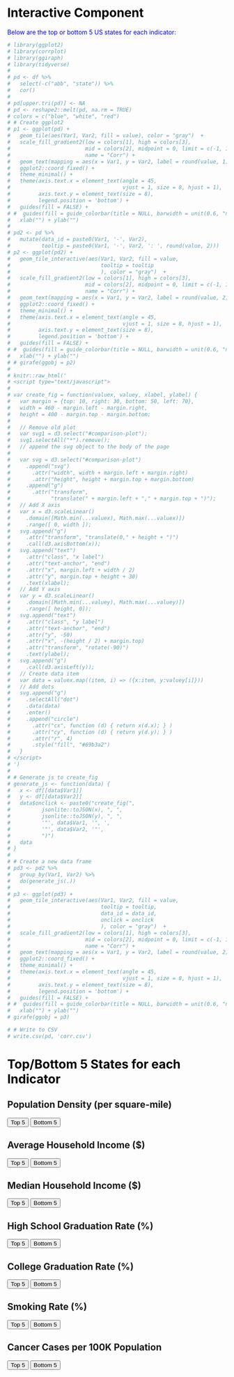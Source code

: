 # Interactive Component

Below are the top or bottom 5 US states for each indicator:

```r
# library(ggplot2)
# library(corrplot)
# library(ggiraph)
# library(tidyverse)
# 
# pd <- df %>%
#   select(-c("abb", "state")) %>%
#   cor() 
# 
# pd[upper.tri(pd)] <- NA
# pd <- reshape2::melt(pd, na.rm = TRUE)
# colors = c("blue", "white", "red")
# # Create ggplot2
# p1 <- ggplot(pd) +
#   geom_tile(aes(Var1, Var2, fill = value), color = "gray")  +
#   scale_fill_gradient2(low = colors[1], high = colors[3],
#                        mid = colors[2], midpoint = 0, limit = c(-1, 1), space = "Lab",
#                        name = "Corr") +
#   geom_text(mapping = aes(x = Var1, y = Var2, label = round(value, 1)), size = 2) +
#   ggplot2::coord_fixed() +
#   theme_minimal() +
#   theme(axis.text.x = element_text(angle = 45,
#                                    vjust = 1, size = 8, hjust = 1),
#         axis.text.y = element_text(size = 8),
#         legend.position = 'bottom') +
#   guides(fill = FALSE) +
# #  guides(fill = guide_colorbar(title = NULL, barwidth = unit(0.6, "npc"))) +
#   xlab("") + ylab("") 
# 
# pd2 <- pd %>% 
#   mutate(data_id = paste0(Var1, '-', Var2),
#          tooltip = paste0(Var1, '-', Var2, ': ', round(value, 2)))
# p2 <- ggplot(pd2) +
#   geom_tile_interactive(aes(Var1, Var2, fill = value,
#                             tooltip = tooltip
#                             ), color = "gray")  +
#   scale_fill_gradient2(low = colors[1], high = colors[3],
#                        mid = colors[2], midpoint = 0, limit = c(-1, 1), space = "Lab",
#                        name = "Corr") +
#   geom_text(mapping = aes(x = Var1, y = Var2, label = round(value, 2)), size = 2) +
#   ggplot2::coord_fixed() +
#   theme_minimal() +
#   theme(axis.text.x = element_text(angle = 45,
#                                    vjust = 1, size = 8, hjust = 1),
#         axis.text.y = element_text(size = 8),
#         legend.position = 'bottom') +
#   guides(fill = FALSE) +
# #  guides(fill = guide_colorbar(title = NULL, barwidth = unit(0.6, "npc"))) +
#   xlab("") + ylab("")
# # girafe(ggobj = p2)
# 
# knitr::raw_html('
# <script type="text/javascript">
#   
# var create_fig = function(valuex, valuey, xlabel, ylabel) {
#   var margin = {top: 10, right: 30, bottom: 50, left: 70},
#   width = 460 - margin.left - margin.right,
#   height = 400 - margin.top - margin.bottom;
#   
#   // Remove old plot
#   var svg1 = d3.select("#comparison-plot");
#   svg1.selectAll("*").remove();
#   // append the svg object to the body of the page
#   
#   var svg = d3.select("#comparison-plot")
#     .append("svg")
#       .attr("width", width + margin.left + margin.right)
#       .attr("height", height + margin.top + margin.bottom)
#     .append("g")
#       .attr("transform",
#             "translate(" + margin.left + "," + margin.top + ")");
#   // Add X axis
#   var x = d3.scaleLinear()
#     .domain([Math.min(...valuex), Math.max(...valuex)])
#     .range([ 0, width ]);
#   svg.append("g")
#     .attr("transform", "translate(0," + height + ")")
#     .call(d3.axisBottom(x));
#   svg.append("text")
#     .attr("class", "x label")
#     .attr("text-anchor", "end")
#     .attr("x", margin.left + width / 2)
#     .attr("y", margin.top + height + 30)
#     .text(xlabel);
#   // Add Y axis
#   var y = d3.scaleLinear()
#     .domain([Math.min(...valuey), Math.max(...valuey)])
#     .range([ height, 0]);
#   svg.append("text")
#     .attr("class", "y label")
#     .attr("text-anchor", "end")
#     .attr("y", -50)
#     .attr("x", -(height / 2) + margin.top)
#     .attr("transform", "rotate(-90)")
#     .text(ylabel);
#   svg.append("g")
#     .call(d3.axisLeft(y));
#   // Create data item
#   var data = valuex.map((item, i) => ({x:item, y:valuey[i]}))
#   // Add dots
#   svg.append("g")
#     .selectAll("dot")
#     .data(data)
#     .enter()
#     .append("circle")
#       .attr("cx", function (d) { return x(d.x); } )
#       .attr("cy", function (d) { return y(d.y); } )
#       .attr("r", 4)
#       .style("fill", "#69b3a2")
#   }
# </script>
# ')
# 
# # Generate js to create_fig
# generate_js <- function(data) {
#   x <- df[[data$Var1]]
#   y <- df[[data$Var2]]
#   data$onclick <- paste0("create_fig(", 
#          jsonlite::toJSON(x), ", ",
#          jsonlite::toJSON(y), ", ",
#          '"', data$Var1, '", ',
#          '"', data$Var2, '"',
#          ")")
#   data
# }
# 
# # Create a new data frame
# pd3 <- pd2 %>% 
#   group_by(Var1, Var2) %>% 
#   do(generate_js(.))
# 
# p3 <- ggplot(pd3) +
#   geom_tile_interactive(aes(Var1, Var2, fill = value,
#                             tooltip = tooltip,
#                             data_id = data_id,
#                             onclick = onclick
#                             ), color = "gray")  +
#   scale_fill_gradient2(low = colors[1], high = colors[3],
#                        mid = colors[2], midpoint = 0, limit = c(-1, 1), space = "Lab",
#                        name = "Corr") +
#   geom_text(mapping = aes(x = Var1, y = Var2, label = round(value, 2)), size = 2) +
#   ggplot2::coord_fixed() +
#   theme_minimal() +
#   theme(axis.text.x = element_text(angle = 45,
#                                    vjust = 1, size = 8, hjust = 1),
#         axis.text.y = element_text(size = 8),
#         legend.position = 'bottom') +
#   guides(fill = FALSE) +
# #  guides(fill = guide_colorbar(title = NULL, barwidth = unit(0.6, "npc"))) +
#   xlab("") + ylab("")
# girafe(ggobj = p3)

# # Write to CSV
# write.csv(pd, 'corr.csv')
```


<meta charset="utf-8">
<title>Income, Education, Smoking and Cancer></title>
<style type="text/css">
			h1 {color:black;}		/* CSS styling */
			p {color:blue;}
</style>
<body>
<!-- Load d3.js -->
<script src="https://d3js.org/d3.v4.js"></script>
<h1>Top/Bottom 5 States for each Indicator</h1>
 </h3>
<!-- Add buttons -->


<!-- Create a div where the graph will take place -->

<h2>Population Density (per square-mile)</h2>
<div class="population_density">
  <button onclick="update(population_density_top_5, population_density)">Top 5</button>
  <button onclick="update(population_density_bottom_5, population_density)">Bottom 5</button>
</div>
<div id="population_density" ></div>

<h2>Average Household Income ($)</h2>
<div class="avg_income">
  <button onclick="update(avg_income_top_5, avg_income)">Top 5</button>
  <button onclick="update(avg_income_bottom_5, avg_income)">Bottom 5</button>
</div>
<div id="avg_income" ></div>

<h2>Median Household Income ($)</h2>
<div class="median_income">
  <button onclick="update(median_income_top_5, median_income)">Top 5</button>
  <button onclick="update(median_income_bottom_5, median_income)">Bottom 5</button>
</div>
<div id="median_income" ></div>

<h2>High School Graduation Rate (%)</h2>
<div class="education_highschool">
  <button onclick="update(education_highschool_top_5, education_highschool)">Top 5</button>
  <button onclick="update(education_highschool_bottom_5, education_highschool)">Bottom 5</button>
</div>
<div id="education_highschool" ></div>

<h2>College Graduation Rate (%)</h2>
<div class="education_college">
  <button onclick="update(education_college_top_5, education_college)">Top 5</button>
  <button onclick="update(education_college_bottom_5, education_college)">Bottom 5</button>
</div>
<div id="education_college" ></div>

<h2>Smoking Rate (%)</h2>
<div class="smoking_rates">
  <button onclick="update(smoking_rates_top_5, smoking_rates)">Top 5</button>
  <button onclick="update(smoking_rates_bottom_5, smoking_rates)">Bottom 5</button>
</div>
<div id="smoking_rates" ></div>

<h2>Cancer Cases per 100K Population</h2>
<div class="cancer_rates">
  <button onclick="update(cancer_rates_top_5, cancer_rates)">Top 5</button>
  <button onclick="update(cancer_rates_bottom_5, cancer_rates)">Bottom 5</button>
</div>
<div id="cancer_rates" ></div>

<script>
// create  data_set
var population_density_top_5 = [   
   {state: "NJ", value: 1283.4000	},
   {state: "RI", value: 1074.2959},
   {state: "MA", value: 919.8210},
   {state: "CT", value: 746.6954},
   {state: "MD", value: 648.8436}
];

var population_density_bottom_5 = [
  {
    "state": "AK",
    "value": 1.2974
  },
  {
    "state": "WY",
    "value": 5.9821
  },
  {
    "state": "MT",
    "value": 7.6448
  },
  {
    "state": "ND",
    "value": 11.7541
  },
  {
    "state": "SD",
    "value": 11.9826
  }
];

var avg_income_top_5 = [
  {
    "state": "NJ",
    "value": 117868
  },
  {
    "state": "MA",
    "value": 115964
  },
  {
    "state": "CT",
    "value": 115337
  },
  {
    "state": "MD",
    "value": 114236
  },
  {
    "state": "CA",
    "value": 111622
  }];

var avg_income_bottom_5 = [
  {
    "state": "MS",
    "value": 65156
  },
  {
    "state": "WV",
    "value": 65332
  },
  {
    "state": "AR",
    "value": 69357
  },
  {
    "state": "NM",
    "value": 70241
  },
  {
    "state": "AL",
    "value": 71964
  }
];

var median_income_top_5 = [
  {
    "state": "MD",
    "value": 87063
  },
  {
    "state": "NJ",
    "value": 85245
  },
  {
    "state": "MA",
    "value": 84385
  },
  {
    "state": "HI",
    "value": 83173
  },
  {
    "state": "CT",
    "value": 79855
  }
];

var median_income_bottom_5 = [
  {
    "state": "MS",
    "value": 46511
  },
  {
    "state": "WV",
    "value": 48037
  },
  {
    "state": "AR",
    "value": 49475
  },
  {
    "state": "LA",
    "value": 50800
  },
  {
    "state": "NM",
    "value": 51243
  }
];


var education_highschool_top_5 = [
  {
    "state": "MT",
    "value": 94
  },
  {
    "state": "WY",
    "value": 93.6
  },
  {
    "state": "VT",
    "value": 93.5
  },
  {
    "state": "MN",
    "value": 93.4
  },
  {
    "state": "NH",
    "value": 93.3
  }
]; 

var education_highschool_bottom_5 = [
  {
    "state": "CA",
    "value": 83.9
  },
  {
    "state": "TX",
    "value": 84.4
  },
  {
    "state": "MS",
    "value": 85.3
  },
  {
    "state": "LA",
    "value": 85.9
  },
  {
    "state": "NM",
    "value": 86.5
  }
]; 

var education_college_top_5 = [
  {
    "state": "MA",
    "value": 44.5
  },
  {
    "state": "CO",
    "value": 41.6
  },
  {
    "state": "MD",
    "value": 40.9
  },
  {
    "state": "NJ",
    "value": 40.7
  },
  {
    "state": "CT",
    "value": 40
  }
]; 

var education_college_bottom_5 = [
  {
    "state": "WV",
    "value": 21.3
  },
  {
    "state": "MS",
    "value": 22.8
  },
  {
    "state": "AR",
    "value": 23.8
  },
  {
    "state": "LA",
    "value": 24.9
  },
  {
    "state": "KY",
    "value": 25
  }
];

var smoking_rates_top_5 = [
  {
    "state": "WV",
    "value": 23.8
  },
  {
    "state": "KY",
    "value": 23.6
  },
  {
    "state": "LA",
    "value": 21.9
  },
  {
    "state": "OH",
    "value": 20.8
  },
  {
    "state": "MS",
    "value": 20.4
  }
];

var smoking_rates_bottom_5 = [
  {
    "state": "UT",
    "value": 7.9
  },
  {
    "state": "CA",
    "value": 10
  },
  {
    "state": "MA",
    "value": 12
  },
  {
    "state": "CT",
    "value": 12.1
  },
  {
    "state": "HI",
    "value": 12.3
  }
];

var cancer_rates_top_5 = [
  {
    "state": "KY",
    "value": 510.2
  },
  {
    "state": "NJ",
    "value": 482.4
  },
  {
    "state": "WV",
    "value": 482.4
  },
  {
    "state": "NY",
    "value": 480.6
  },
  {
    "state": "LA",
    "value": 478.6
  }
];

var cancer_rates_bottom_5 = [
  {
    "state": "SD",
    "value": 49.6
  },
  {
    "state": "IA",
    "value": 77.3
  },
  {
    "state": "NM",
    "value": 361.1
  },
  {
    "state": "AZ",
    "value": 374.9
  },
  {
    "state": "CA",
    "value": 392.4
  }
];

// set the dimensions and margins of the graph
var margin = {top: 30, right: 30, bottom: 70, left: 60},
    width = 800 - margin.left - margin.right,
    height = 450 - margin.top - margin.bottom;

function init(div_id) {
  svg = d3.select("#" + div_id)
  .append("svg")
    .attr("width", width + margin.left + margin.right)
    .attr("height", height + margin.top + margin.bottom)
  .append("g")
    .attr("transform",
          "translate(" + margin.left + "," + margin.top + ")")
   .append("g", id ='circ');

  // Initialize the X axis
  var x = d3.scaleBand()
    .range([ 0, width ])
    .padding(0.2);
  var xAxis = svg.append("g")
    .attr("transform", "translate(0," + height + ")")
  
  // Initialize the Y axis
  var y = d3.scaleLinear()
    .range([ height, 0]);
  var yAxis = svg.append("g")
    .attr("class", "myYaxis")
    
  return {'svg': svg, 'x': x, 'xAxis': xAxis, 'y': y, 'yAxis': yAxis};
}

var population_density = init('population_density')
var avg_income = init('avg_income')
var median_income = init('median_income')
var education_highschool = init('education_highschool')
var education_college = init('education_college')
var smoking_rates = init('smoking_rates')
var cancer_rates = init('cancer_rates')

// A function that create / update the plot for a given variable:
function update(data, axis_data) {
  svg = axis_data.svg
  x = axis_data.x
  xAxis = axis_data.xAxis
  y = axis_data.y
  yAxis = axis_data.yAxis
  
  // Update the X axis
  x.domain(data.map(function(d) { return d.state; }))
  xAxis.call(d3.axisBottom(x))

  // Update the Y axis
  y.domain([0, d3.max(data, function(d) { return d.value }) ]);
  yAxis.transition().duration(1000).call(d3.axisLeft(y));

  // Create the u variable
  var u = svg.selectAll("rect")
    .data(data)

  u
    .enter()
    .append("rect") // Add a new rect for each new elements
    .merge(u) // get the already existing elements as well
    .transition() // and apply changes to all of them
    .duration(1000)
      .attr("x", function(d) { return x(d.state); })
      .attr("y", function(d) { return y(d.value); })
      .attr("width", x.bandwidth())
      .attr("height", function(d) { return height - y(d.value); })
      .attr("fill", "#7b6888")

  var rect = svg.selectAll("rect").on("mouseover", function(d, i) {
               //highlight
                 d3.select(this).style("fill","#BA5C25");
                })
            .on("mouseout", function(d) {
                 d3.select(this).style("fill","#7b6888");
                });

  // If less group in the new dataset, I delete the ones not in use anymore
  u
    .exit()
    .remove()
   
  <!-- g.append("g") -->
  <!--  .attr("transform", "translate(0," + height + ")") -->
  <!--  .call(d3.axisBottom(xScale)) -->
  <!--  .append("text") -->
  <!--  .attr("y", height - 250) -->
  <!--  .attr("x", width - 100) -->
  <!--  .attr("text-anchor", "end") -->
  <!--  .attr("stroke", "black") -->
  <!--  .text(xlabel); -->

  <!-- g.append("g") -->
  <!--  .call(d3.axisLeft(yScale) -->
  <!--  .tickFormat(function(d){ -->
  <!--      return "$" + d; -->
  <!--  }).ticks(10)) -->
  <!--  .append("text") -->
  <!--  .attr("transform", "rotate(-90)") -->
  <!--  .attr("y", 6) -->
  <!--  .attr("dy", "-5.1em") -->
  <!--  .attr("text-anchor", "end") -->
  <!--  .attr("stroke", "black") -->
  <!--  .text(ylabel); -->
}

update(population_density_top_5, population_density)
update(avg_income_top_5, avg_income)
update(median_income_top_5, median_income)
update(education_highschool_top_5, education_highschool)
update(education_college_top_5, education_college)
update(smoking_rates_top_5, smoking_rates)
update(cancer_rates_top_5, cancer_rates)

</script>
</body>

